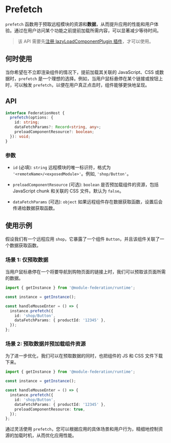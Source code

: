 # Prefetch

`prefetch` 函数用于预取远程模块的资源和**数据**，从而提升应用的性能和用户体验。通过在用户访问某个功能之前提前加载所需内容，可以显著减少等待时间。

> 该 API 需要先[注册 lazyLoadComponentPlugin 插件](../../../practice/bridge/react-bridge#注册-lazyloadcomponentplugin)，才可以使用。

## 何时使用

当你希望在不立即渲染组件的情况下，提前加载其关联的 JavaScript、CSS 或数据时，`prefetch` 是一个理想的选择。例如，当用户鼠标悬停在某个链接或按钮上时，可以触发 `prefetch`，以便在用户真正点击时，组件能够更快地呈现。

## API

```typescript
interface FederationHost {
  prefetch(options: {
    id: string;
    dataFetchParams?: Record<string, any>;
    preloadComponentResource?: boolean;
  }): void;
}
```

### 参数

- `id` (必填): `string`
  远程模块的唯一标识符，格式为 `'<remoteName>/<exposedModule>'`。例如, `'shop/Button'`。

- `preloadComponentResource` (可选): `boolean`
  是否预加载组件的资源，包括 JavaScript chunk 和关联的 CSS 文件。默认为 `false`。

- `dataFetchParams` (可选): `object`
  如果远程组件存在数据获取函数，设置后会传递给数据获取函数。


## 使用示例

假设我们有一个远程应用 `shop`，它暴露了一个组件 `Button`，并且该组件关联了一个数据获取函数。

### 场景 1: 仅预取数据

当用户鼠标悬停在一个将要导航到购物页面的链接上时，我们可以预取该页面所需的数据。

```ts
import { getInstance } from '@module-federation/runtime';

const instance = getInstance();

const handleMouseEnter = () => {
  instance.prefetch({
    id: 'shop/Button',
    dataFetchParams: { productId: '12345' },
  });
};
```

### 场景 2: 预取数据并预加载组件资源

为了进一步优化，我们可以在预取数据的同时，也把组件的 JS 和 CSS 文件下载下来。

```ts
import { getInstance } from '@module-federation/runtime';

const instance = getInstance();

const handleMouseEnter = () => {
  instance.prefetch({
    id: 'shop/Button',
    dataFetchParams: { productId: '12345' },
    preloadComponentResource: true,
  });
};
```

通过灵活使用 `prefetch`，您可以根据应用的具体场景和用户行为，精细地控制资源的加载时机，从而优化应用性能。
